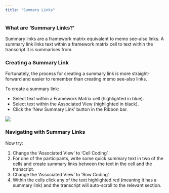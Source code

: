 ```yaml
---
title: "Summary Links"
---
```


### What are 'Summary Links?'

Summary links are a framework matrix equivalent to memo see-also links. A summary link links text within a framework matrix cell to text within the transcript it is summarises from.

### Creating a Summary Link

Fortunately, the process for creating a summary link is more straight-forward and easier to remember than creating memo see-also links.

To create a summary link:

::: instructions

- Select text within a Framework Matrix cell (highlighted in blue).
- Select text within the Associated View (highlighted in black).
- Click the 'New Summary Link' button in the Ribbon bar.

![](../images/framework-newsummarylink.png)

::::

### Navigating with Summary Links

Now try:

::: instructions

1. Change the 'Associated View' to 'Cell Coding'.
2. For one of the participants, write some quick summary text in two of the cells and create summary links between the text in the cell and the transcript.
3. Change the 'Associated View' to 'Row Coding'.
4. Within the cells click any of the text highlighted red (meaning it has a summary link) and the transcript will auto-scroll to the relevant section.

:::


